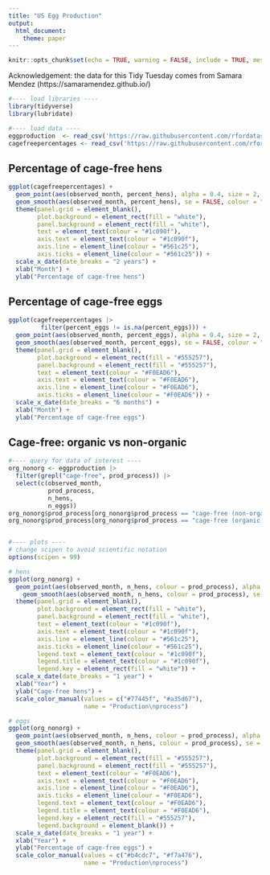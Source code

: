 ```yaml
---
title: "US Egg Production"
output: 
  html_document:
    theme: paper
---
```


```r
knitr::opts_chunk$set(echo = TRUE, warning = FALSE, include = TRUE, message = FALSE)
```

Acknowledgement: the data for this Tidy Tuesday comes from Samara Mendez (https://samaramendez.github.io/)

```r
#---- load libraries ----
library(tidyverse)
library(lubridate)

#---- load data ----
eggproduction  <- read_csv('https://raw.githubusercontent.com/rfordatascience/tidytuesday/master/data/2023/2023-04-11/egg-production.csv')
cagefreepercentages <- read_csv('https://raw.githubusercontent.com/rfordatascience/tidytuesday/master/data/2023/2023-04-11/cage-free-percentages.csv')

```

## Percentage of cage-free hens
```r
ggplot(cagefreepercentages) +
  geom_point(aes(observed_month, percent_hens), alpha = 0.4, size = 2, colour = "#822e31") +
  geom_smooth(aes(observed_month, percent_hens), se = FALSE, colour = "#822e31", linewidth = 0.4, span = 0.5) +
  theme(panel.grid = element_blank(),
        plot.background = element_rect(fill = "white"),
        panel.background = element_rect(fill = "white"),
        text = element_text(colour = "#1c090f"),
        axis.text = element_text(colour = "#1c090f"),
        axis.line = element_line(colour = "#561c25"),
        axis.ticks = element_line(colour = "#561c25")) +
  scale_x_date(date_breaks = "2 years") +
  xlab("Month") +
  ylab("Percentage of cage-free hens")
```

## Percentage of cage-free eggs
```r
ggplot(cagefreepercentages |>
         filter(percent_eggs != is.na(percent_eggs))) +
  geom_point(aes(observed_month, percent_eggs), alpha = 0.4, size = 2, colour = "#F0EAD6") +
  geom_smooth(aes(observed_month, percent_eggs), se = FALSE, colour = "#F0EAD6", linewidth = 0.4, span = 0.5) +
  theme(panel.grid = element_blank(),
        plot.background = element_rect(fill = "#555257"),
        panel.background = element_rect(fill = "#555257"),
        text = element_text(colour = "#F0EAD6"),
        axis.text = element_text(colour = "#F0EAD6"),
        axis.line = element_line(colour = "#F0EAD6"),
        axis.ticks = element_line(colour = "#F0EAD6")) +
  scale_x_date(date_breaks = "6 months") +
  xlab("Month") +
  ylab("Percentage of cage-free eggs")

```

## Cage-free: organic vs non-organic
```r
#---- query for data of interest ----
org_nonorg <- eggproduction |>
  filter(grepl("cage-free", prod_process)) |>
  select(c(observed_month,
           prod_process,
           n_hens,
           n_eggs))
org_nonorg$prod_process[org_nonorg$prod_process == "cage-free (non-organic)"] <- "non-organic"
org_nonorg$prod_process[org_nonorg$prod_process == "cage-free (organic)"] <- "organic"


#---- plots ----
# change scipen to avoid scientific notation
options(scipen = 99)

# hens
ggplot(org_nonorg) +
  geom_point(aes(observed_month, n_hens, colour = prod_process), alpha = 0.4, size = 2) +
    geom_smooth(aes(observed_month, n_hens, colour = prod_process), se = FALSE, linewidth = 0.4, span = 0.5) +
  theme(panel.grid = element_blank(),
        plot.background = element_rect(fill = "white"),
        panel.background = element_rect(fill = "white"),
        text = element_text(colour = "#1c090f"),
        axis.text = element_text(colour = "#1c090f"),
        axis.line = element_line(colour = "#561c25"),
        axis.ticks = element_line(colour = "#561c25"),
        legend.text = element_text(colour = "#1c090f"),
        legend.title = element_text(colour = "#1c090f"),
        legend.key = element_rect(fill = "white")) +
  scale_x_date(date_breaks = "1 year") +
  xlab("Year") +
  ylab("Cage-free hens") +
  scale_color_manual(values = c("#77445f", "#a35d67"),
                     name = "Production\nprocess")

# eggs
ggplot(org_nonorg) +
  geom_point(aes(observed_month, n_hens, colour = prod_process), alpha = 0.4, size = 2) +
  geom_smooth(aes(observed_month, n_hens, colour = prod_process), se = FALSE, linewidth = 0.4, span = 0.5) +
  theme(panel.grid = element_blank(),
        plot.background = element_rect(fill = "#555257"),
        panel.background = element_rect(fill = "#555257"),
        text = element_text(colour = "#F0EAD6"),
        axis.text = element_text(colour = "#F0EAD6"),
        axis.line = element_line(colour = "#F0EAD6"),
        axis.ticks = element_line(colour = "#F0EAD6"),
        legend.text = element_text(colour = "#F0EAD6"),
        legend.title = element_text(colour = "#F0EAD6"),
        legend.key = element_rect(fill = "#555257"),
        legend.background = element_blank()) +
  scale_x_date(date_breaks = "1 year") +
  xlab("Year") +
  ylab("Percentage of cage-free eggs") +
  scale_color_manual(values = c("#b4cdc7", "#f7a476"),
                     name = "Production\nprocess")

```


